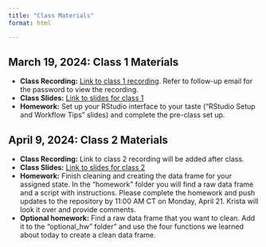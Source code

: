 ```yaml
---
title: "Class Materials"
format: html

---
```


## March 19, 2024: Class 1 Materials

- **Class Recording:** [Link to class 1 recording](https://vimeo.com/925123310). Refer to follow-up email for the password to view the recording. 
- **Class Slides:** [Link to slides for class 1](https://bellwetherorg.github.io/quant_plc_rclass/slides/class_1.html)
- **Homework:** Set up your RStudio interface to your taste ("RStudio Setup and Workflow Tips" slides) and complete the pre-class set up. 

## April 9, 2024: Class 2 Materials 

- **Class Recording:** Link to class 2 recording will be added after class.
- **Class Slides:** [Link to slides for class 2](https://bellwetherorg.github.io/quant_plc_rclass/slides/class_2.html)
- **Homework:** Finish cleaning and creating the data frame for your assigned state. In the "homework" folder you will find a raw data frame and a script with instructions. Please complete the homework and push updates to the repository by 11:00 AM CT on Monday, April 21. Krista will look it over and provide comments. 
-   **Optional homework:** Find a raw data frame that you want to clean. Add it to the "optional_hw" folder" and use the four functions we learned about today to create a clean data frame. 